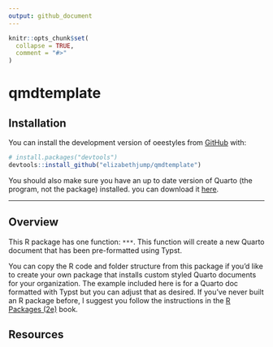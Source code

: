 ```yaml
---
output: github_document
---
```


<!-- README.md is generated from README.Rmd. Please edit that file -->

```r
knitr::opts_chunk$set(
  collapse = TRUE,
  comment = "#>"
)
```

# qmdtemplate

## Installation 

You can install the development version of oeestyles from [GitHub](https://github.com/) with:

``` r
# install.packages("devtools")
devtools::install_github("elizabethjump/qmdtemplate")
```
You should also make sure you have an up to date version of Quarto (the program, not the package) installed. you can download it [here](https://quarto.org/docs/blog/posts/2024-11-25-1.6-release/).

-------------------------------

## Overview

This R package has one function: `***`. This function will create a new Quarto document that has been pre-formatted using Typst. 

You can copy the R code and folder structure from this package if you'd like to create your own package that installs custom styled Quarto documents for your organization. The example included here is for a Quarto doc formatted with Typst but you can adjust that as desired. If you've never built an R package before, I suggest you follow the instructions in the [R Packages (2e)](https://r-pkgs.org/) book.  


## Resources